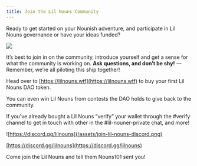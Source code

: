 ```yaml
---
title: Join the Lil Nouns Community
---
```


Ready to get started on your Nounish adventure, and participate in Lil Nouns governance or have your ideas funded?

![](</assets/Nountessori Classroom.png>)

It’s best to join in on the community, introduce yourself and get a sense for what the community is working on. **Ask questions, and don’t be shy!** — Remember, we’re all piloting this ship together!

Head over to [https://lilnouns.wtf](https://lilnouns.wtf) to buy your first Lil Nouns DAO token.

You can even win Lil Nouns from contests the DAO holds to give back to the community.

If you've already bought a Lil Nouns “verify” your wallet through the #verify channel to get in touch with other <Nutshell children="holders" glossaryEntry="content/glossary/holder.mdx" /> in the #lil-nouner-private chat, and more!

![https://discord.gg/lilnouns](/assets/join-lil-nouns-discord.png)

[https://discord.gg/lilnouns](https://discord.gg/lilnouns)

Come join the Lil Nouns <Nutshell children="Discord" glossaryEntry="content/glossary/discord.mdx" /> and tell them Nouns101 sent you! &#x20;
